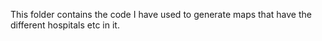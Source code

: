 This folder contains the code I have used to generate maps that have the different hospitals etc in it. 



